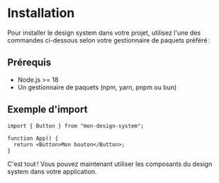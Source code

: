 # Installation

Pour installer le design system dans votre projet, utilisez l'une des commandes ci-dessous selon votre gestionnaire de paquets préféré :

<InstallTabs
  npm="npm install mon-design-system"
  yarn="yarn add mon-design-system"
  pnpm="pnpm add mon-design-system"
  bun="bun add mon-design-system"
/>

## Prérequis

- Node.js >= 18
- Un gestionnaire de paquets (npm, yarn, pnpm ou bun)

## Exemple d'import

```tsx
import { Button } from "mon-design-system";

function App() {
  return <Button>Mon bouton</Button>;
}
```

C'est tout ! Vous pouvez maintenant utiliser les composants du design system dans votre application. 